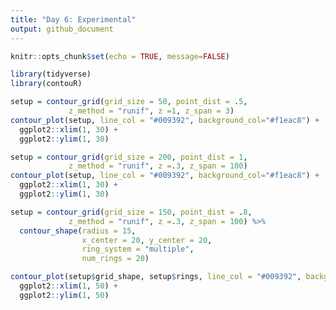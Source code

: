 ```yaml
---
title: "Day 6: Experimental"
output: github_document
---
```


```r
knitr::opts_chunk$set(echo = TRUE, message=FALSE)
```

```r
library(tidyverse)
library(contouR)
```

```r

setup = contour_grid(grid_size = 50, point_dist = .5, 
             z_method = "runif", z =1, z_span = 3)
contour_plot(setup, line_col = "#009392", background_col="#f1eac8") +
  ggplot2::xlim(1, 30) +
  ggplot2::ylim(1, 30) 

setup = contour_grid(grid_size = 200, point_dist = 1, 
             z_method = "runif", z =.3, z_span = 100)
contour_plot(setup, line_col = "#009392", background_col="#f1eac8") +
  ggplot2::xlim(1, 30) +
  ggplot2::ylim(1, 30)
```
```r

setup = contour_grid(grid_size = 150, point_dist = .8, 
             z_method = "runif", z =.3, z_span = 100) %>%
  contour_shape(radius = 15, 
                x_center = 20, y_center = 20,
                ring_system = "multiple",
                num_rings = 20) 

contour_plot(setup$grid_shape, setup$rings, line_col = "#009392", background_col="#f1eac8") +
  ggplot2::xlim(1, 50) +
  ggplot2::ylim(1, 50)
```

